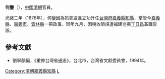 '''何鑾'''（{{bd|？||？|catIdx=}}），[[中國|中國]][[清朝|清朝]]官員。

光緒二年（1876年），何鑾因為抓拿盜匪立功升任[[台灣府|台灣府]][[嘉義縣_(清朝)|嘉義縣]][[知縣|知縣]]，掌管今[[嘉義縣|嘉義縣]]、[[嘉義市|嘉義市]]、[[雲林縣|雲林縣]]一帶政事。同年九月，因稅收陋規遭福建巡撫[[丁日昌|丁日昌]]革職查辦。

==參考文獻==
*劉寧顏編，《重修台灣省通志》，台北市，台灣省文獻委員會，1994年。

{{start box}}
{{s-before|[[楊寶吾|楊寶吾]]}}
{{s-title|[[嘉義縣|嘉義縣]][[知縣|知縣]]|1876年}}
{{s-after|[[斌敏|斌敏]]}}
{{end box}}

[[Category:清朝嘉義縣知縣|Category:清朝嘉義縣知縣]]
[[Category:何姓|L]]